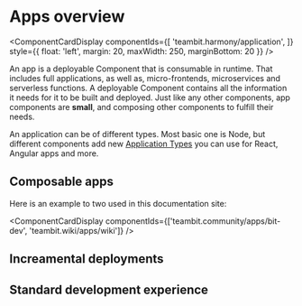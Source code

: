 
# Apps overview

<ComponentCardDisplay componentIds={[
  'teambit.harmony/application',
]} style={{ float: 'left', margin: 20, maxWidth: 250, marginBottom: 20 }} />

An app is a deployable Component that is consumable in runtime. That includes full applications, as well as, micro-frontends, microservices and serverless functions. A deployable Component contains all the information it needs for it to be built and deployed.
Just like any other components, app components are **small**, and composing other components to fulfill their needs. 

An application can be of different types. Most basic one is Node, but different components add new [Application Types](/docs/apps/app-types) you can
use for React, Angular apps and more.

## Composable apps

Here is an example to two used in this documentation site:

<ComponentCardDisplay componentIds={['teambit.community/apps/bit-dev', 'teambit.wiki/apps/wiki']} />


## Increamental deployments

## Standard development experience

